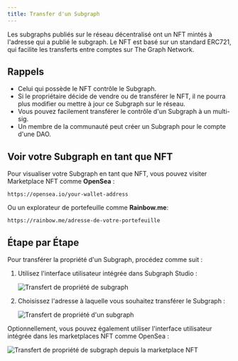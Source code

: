 ```yaml
---
title: Transfer d'un Subgraph
---
```


Les subgraphs publiés sur le réseau décentralisé ont un NFT mintés à l'adresse qui a publié le subgraph. Le NFT est basé sur un standard ERC721, qui facilite les transferts entre comptes sur The Graph Network.

## Rappels

- Celui qui possède le NFT contrôle le Subgraph.
- Si le propriétaire décide de vendre ou de transférer le NFT, il ne pourra plus modifier ou mettre à jour ce Subgraph sur le réseau.
- Vous pouvez facilement transférer le contrôle d'un Subgraph à un multi-sig.
- Un membre de la communauté peut créer un Subgraph pour le compte d'une DAO.

## Voir votre Subgraph en tant que NFT

Pour visualiser votre Subgraph en tant que NFT, vous pouvez visiter Marketplace NFT comme **OpenSea** :

```
https://opensea.io/your-wallet-address
```

Ou un explorateur de portefeuille comme **Rainbow.me**:

```
https://rainbow.me/adresse-de-votre-portefeuille
```

## Étape par Étape

Pour transférer la propriété d'un Subgraph, procédez comme suit :

1. Utilisez l'interface utilisateur intégrée dans Subgraph Studio :

   ![Transfert de propriété de subgraph](/img/subgraph-ownership-transfer-1.png)

2. Choisissez l'adresse à laquelle vous souhaitez transférer le Subgraph :

   ![Transfert de propriété d'un subgraph](/img/subgraph-ownership-transfer-2.png)

Optionnellement, vous pouvez également utiliser l'interface utilisateur intégrée dans les marketplaces NFT comme OpenSea :

![Transfert de propriété de subgraph depuis la marketplace NFT](/img/subgraph-ownership-transfer-nft-marketplace.png)
